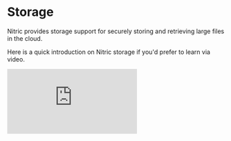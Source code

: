 
# Storage

Nitric provides storage support for securely storing and retrieving large files in the cloud.

Here is a quick introduction on Nitric storage if you'd prefer to learn via video.

<div>
  <div className="video-container">
    <iframe
      src="https://www.youtube-nocookie.com/embed/5PSyecQ80zg"
      title="Store Petabytes with Cloud Buckets"
      frameBorder="0"
      allow="accelerometer; autoplay; clipboard-write; encrypted-media; gyroscope; picture-in-picture; web-share"
      allowFullScreen
    />
  </div>
</div>

## Definitions

### Files

Files refer to binary files, such as documents (.doc, .pdf), images (.gif, .jpg), or videos (.mp4, .mkv). It is common for these files to be referred to as BLOBs, which stands for Binary Large Objects.Storing these types of files in buckets, as opposed to other data persistence systems like SQL or document databases, can improve performance.

### Buckets

Buckets serve as isolated repositories for files. To illustrate, think of a bucket as a partition on a traditional hard drive system. Creating separate buckets becomes necessary when storing files for distinct purposes or with varying access control requirements. For instance, you might establish an "uploads" bucket to handle user file uploads or a "profiles" bucket specifically designed for storing user profile images.

### Folders

Most cloud object/blob storage services function as key-value systems, where the keys represent filenames and the values contain the actual file data. By incorporating paths within filenames, you can organize files within a bucket, similar to how folders are utilized in local storage. For example, if you have a file named `profile.png`, you can store it in the folder `images/default` by specifying the complete file path when reading or writing the file, e.g., `images/default/profile.png`.

## Create Buckets

Nitric enables you to define named buckets with customizable permissions. When defining a bucket, you can specify permissions for reading, writing, and deleting files within the bucket. In the example below, we declare a bucket named `profiles` and indicate that our function requires access to read, write, and delete files within that bucket:

<CodeGroup>

```javascript
import { bucket } from '@nitric/sdk'

const profiles = bucket('profiles').for('reading', 'writing', 'deleting')
```

```python
from nitric.resources import bucket

profiles = bucket('profiles').allow('reading', 'writing', 'deleting')
```

```go
import (
  "fmt"

  "github.com/nitrictech/go-sdk/nitric"
)

func main() {
  profiles, err := nitric.NewBucket("profiles").With(resources.BucketWriting, resources.BucketReading, resources.BucketDeleting)
  if err != nil {
    return
  }

  if err := nitric.Run(); err != nil {
    fmt.Println(err)
  }
}
```

```java
import io.nitric.Nitric;
import io.nitric.resources.BucketPermission;

public class Application {
	public static void main(String[] args) {
		var profiles = Nitric.INSTANCE.bucket("profiles").with(BucketPermission.Write);

		Nitric.INSTANCE.run();
	}
}
```

```kotlin
import io.nitric.Nitric
import io.nitric.resources.BucketPermission

fun main() {
	val profiles = Nitric.bucket("profiles").with(BucketPermission.Write)

	Nitric.INSTANCE.run()
}
```

</CodeGroup>

## File references

You can obtain a reference to a `File` within a bucket by either using its name or by listing all the files present in the bucket. Once you have a reference to a file, you can perform various operations on it, including retrieving its contents, writing new content to it, or deleting it.

To get a reference to a specific file in a bucket, use the `file()` method on the bucket reference. This returns a `File` reference so other operations can be performed on the file.

<Note>
  No network calls are made when you get a file reference using `file()`
</Note>

<CodeGroup>

```javascript
import { bucket } from '@nitric/sdk'

const profiles = bucket('profiles').for('reading')

const profilePicture = profiles.file('users/bruce-wayne/profile.png')
```

```python
from nitric.resources import bucket

profiles = bucket("profiles").allow("reading")

profile_picture = profiles.file("users/bruce-wayne/profile.png")
```

```go
import (
  "fmt"

  "github.com/nitrictech/go-sdk/nitric"
)

func main() {
  profiles, err := nitric.NewBucket("profiles").With(resources.BucketReading)
  if err != nil {
    return
  }

  profilePicture := profiles.File("users/bruce-wayne/profile.png")

  if err := nitric.Run(); err != nil {
    fmt.Println(err)
  }
}
```

```java
import io.nitric.Nitric;
import io.nitric.resources.BucketPermission;

public class Application {
	public static void main(String[] args) {
		var profiles = Nitric.INSTANCE.bucket("profiles").with(BucketPermission.Read);

		var profilePicture = profiles.file("users/bruce-wayne/profile.png");

		Nitric.INSTANCE.run();
	}
}
```

```kotlin
import io.nitric.Nitric
import io.nitric.resources.BucketPermission

fun main() {
	val profiles = Nitric.bucket("profiles").with(BucketPermission.Read)

	val profilePicture = profiles.file("users/bruce-wayne/profile.png")

	Nitric.run()
}
```

</CodeGroup>

To list all files in a bucket, use the `files()` method on the bucket reference. The function must have `read` permissions to list the files within a bucket.

<Note>A network call is made when you list files using `files()`</Note>

<CodeGroup>

```typescript
import { bucket } from '@nitric/sdk'

const profiles = bucket('profiles').for('reading')

const files = await profiles.files()

files.forEach((file) => {
  console.log(file.name)
})
```

```python
from nitric.resources import bucket
from nitric.application import Nitric

profiles = bucket("profiles").allow("reading")

files = await profiles.files()

for file in files:
  print(file.name)

Nitric.run()
```

```go
import (
  "context"
  "fmt"

  "github.com/nitrictech/go-sdk/nitric"
)

func main() {
  profiles, err := nitric.NewBucket("profiles").With(resources.BucketReading)
  if err != nil {
    return
  }

  files, err := profiles.Files(context.TODO())
  if err != nil {
    return
  }

  for _, file := range files {
    fmt.Println(file.Name)
  }

  if err := nitric.Run(); err != nil {
    fmt.Println(err)
  }
}
```

```java
import io.nitric.Nitric;
import io.nitric.resources.BucketPermission;

public class Application {
	public static void main(String[] args) {
		var profiles = Nitric.INSTANCE.bucket("profiles").with(BucketPermission.Read);

		var files = profiles.files();

		files.forEach((file) -> {
			System.out.println(file.getName());
		});

		Nitric.INSTANCE.run();
	}
}
```

```kotlin
import io.nitric.Nitric
import io.nitric.resources.BucketPermission

fun main() {
	val profiles = Nitric.bucket("profiles").with(BucketPermission.Read)

	val files = profiles.files()

	files.forEach { file ->
		println(file.name)
	}

	Nitric.run()
}
```

</CodeGroup>

## Read files

You can read the contents of a file directly from your application code using the `read()` method on a file reference. The contents of the file are returned as a byte array.

<Note>
  If a file with that name does not exist when `read()` is called a `NOT_FOUND`
  error will be thrown.
</Note>

<CodeGroup>

```javascript
import { bucket } from '@nitric/sdk'

const profiles = bucket('profiles').for('reading')

const image = await profiles.file('users/bruce-wayne/profile.png').read()
```

```python
from nitric.resources import bucket
from nitric.application import Nitric

profiles = bucket("profiles").allow("reading")

image = await profile.file("users/bruce-wayne/profile.png").read()

Nitric.run()
```

```go
import (
  "context"
  "fmt"

  "github.com/nitrictech/go-sdk/nitric"
)

func main() {
  profiles, err := nitric.NewBucket("profiles").With(resources.BucketReading)
  if err != nil {
    return
  }

  image, err := profiles.File("users/bruce-wayne/profile.png").Read(context.TODO())
  if err != nil {
    return
  }

  if err := nitric.Run(); err != nil {
    fmt.Println(err)
  }
}
```

```java
import io.nitric.Nitric;
import io.nitric.resources.BucketPermission;

public class Application {
	public static void main(String[] args) {
		var profiles = Nitric.INSTANCE.bucket("profiles").with(BucketPermission.Read);

		var image = profiles.file("users/bruce-wayne/profile.png");

		Nitric.INSTANCE.run();
	}
}
```

```kotlin
import io.nitric.Nitric
import io.nitric.resources.BucketPermission

fun main() {
	val profiles = Nitric.bucket("profiles").with(BucketPermission.Read)

	val image = profiles.file("users/bruce-wayne/profile.png")

	Nitric.run()
}
```

</CodeGroup>

## Write files

You can write the contents of a file directly from your application code using the `write()` method on a file reference. If the file doesn't exist then it will create a new one, if it does exist then it will overwrite the previous data.

<Note>
  Written data cannot exceed 4MB. If you need to upload more than that, consider
  using an [upload url](#signed-urls).
</Note>

<CodeGroup>

```javascript
import { bucket } from '@nitric/sdk'

const profiles = bucket('profiles').for('writing')

const profileImage = 'image data'

await profiles.file('users/bruce-wayne/profile.png').write(profileImage)
```

```python
from nitric.resources import bucket
from nitric.application import Nitric

profiles = bucket("profiles").allow("writing")

profileImage = b"image data"

await profiles.file("users/bruce-wayne/profile.png").write(profileImage)

Nitric.run()
```

```go
import (
  "context"
  "fmt"

  "github.com/nitrictech/go-sdk/nitric"
)

func main() {
  profiles, err := nitric.NewBucket("profiles").With(resources.BucketWriting)
  if err != nil {
    return
  }

  profileImage := []byte("image data")

  err := profiles.File("users/bruce-wayne/profile.png").Write(context.TODO(), profileImage)
  if err != nil {
    return
  }

  if err := nitric.Run(); err != nil {
    fmt.Println(err)
  }
}
```

```java
import io.nitric.Nitric;
import io.nitric.resources.BucketPermission;

public class Application {
	public static void main(String[] args) {
		var profiles = Nitric.INSTANCE.bucket("profiles").with(BucketPermission.Write);

		profiles.file("users/bruce-wayne/profile.png").write("image data");

		Nitric.INSTANCE.run();
	}
}
```

```kotlin
import io.nitric.Nitric
import io.nitric.resources.BucketPermission

fun main() {
	val profiles = Nitric.bucket("profiles").with(BucketPermission.Write)

	profiles.file("users/bruce-wayne/profile.png").write("image data")

	Nitric.run()
}
```

</CodeGroup>

## Delete files

You can delete a file directly from your application code using the `delete()` method on a file reference.

<CodeGroup>

```javascript
import { bucket } from '@nitric/sdk'

const profiles = bucket('profiles').for('deleting')

await profiles.file('users/bruce-wayne/profile.png').delete()
```

```python
from nitric.resources import bucket
from nitric.application import Nitric

profiles = bucket("profiles").allow("deleting")

await profile.file("users/bruce-wayne/profile.png").delete()

Nitric.run()
```

```go
import (
  "context"
  "fmt"

  "github.com/nitrictech/go-sdk/nitric"
)

func main() {
  profiles, err := nitric.NewBucket("profiles").With(resources.BucketDeleting)
  if err != nil {
    return
  }

  err := profiles.File("users/bruce-wayne/profile.png").Delete(context.TODO())
  if err != nil {
    return
  }

  if err := nitric.Run(); err != nil {
    fmt.Println(err)
  }
}
```

```java
import io.nitric.Nitric;
import io.nitric.resources.BucketPermission;

public class Application {
	public static void main(String[] args) {
		var profiles = Nitric.INSTANCE.bucket("profiles").with(BucketPermission.Delete);

		profiles.file("users/bruce-wayne/profile.png").delete();

		Nitric.INSTANCE.run();
	}
}
```

```kotlin
import io.nitric.Nitric
import io.nitric.resources.BucketPermission

fun main() {
	val profiles = Nitric.bucket("profiles").with(BucketPermission.Delete)

	profiles.file("users/bruce-wayne/profile.png").delete()

	Nitric.run()
}
```

</CodeGroup>

## Signed URLs

The signed URL feature enables you to generate temporary URLs for downloading or uploading files. These URLs include authentication information in the query string, allowing users without credentials to access the file. They are particularly useful when you need to share temporary links for file downloads or uploads.

You have the option to customize the expiration time of the URL by specifying a duration in seconds, ranging from 0 to 604,800 (a week). To obtain a download URL, the function needs to have `read` permissions on the bucket. For an upload URL, the function needs to have `write` permissions on the bucket.

<Note>
  It's important to note that anyone with the signed URL can access or modify
  the file. Hence, it's crucial to exercise caution and only share the URL with
  trusted users.
</Note>

<CodeGroup>

```javascript
import { bucket } from '@nitric/sdk'

const profiles = bucket('profiles').for('reading', 'writing')

// Get pre-signed URLs for downloading or uploading
const downloadUrl = await profiles.file('profile.png').getDownloadUrl({
  expiry: 3600, // Defaults to 600 (10 minutes)
})

const uploadUrl = await profiles.file('profile.png').getUploadUrl({
  expiry: 3600, // Defaults to 600 (10 minutes)
})
```

```python
from nitric.resources import bucket
from nitric.application import Nitric

profiles = bucket('profiles').allow('reading', 'writing')

download_url = await profiles.file('profile.png').download_url()

upload_url = await profiles.file('profile.png').upload_url()

Nitric.run()
```

```go
import (
  "context"
  "fmt"

  "github.com/nitrictech/go-sdk/nitric"
)

func main() {
  profiles, err := nitric.NewBucket("profiles").With(resources.BucketReading, resources.BucketWriting)
  if err != nil {
    return
  }

  ctx := context.TODO()
  expiry := 3600

  downloadUrl, err := profiles.file("profile.png").DownloadUrl(ctx, expiry)
  if err != nil {
    return
  }

  uploadUrl, err := profiles.File("profile.png").UploadUrl(ctx, expiry)
  if err != nil {
    return
  }

  if err := nitric.Run(); err != nil {
    fmt.Println(err)
  }
}
```

```java
import io.nitric.Nitric;
import io.nitric.resources.BucketPermission;

public class Application {
	public static void main(String[] args) {
		var profiles = Nitric.INSTANCE.bucket("profiles").with(BucketPermission.Read, BucketPermission.Write);

		var downloadUrl = profiles.file("profile.png").getDownloadUrl();

		var uploadUrl = profiles.file("profile.png").getUploadUrl();

		Nitric.INSTANCE.run();
	}
}
```

```kotlin
import io.nitric.Nitric
import io.nitric.resources.BucketPermission

fun main() {
	val profiles = Nitric.bucket("profiles").with(BucketPermission.Read, BucketPermission.Write)

	val downloadUrl = profiles.file("profile.png").getDownloadUrl()

	val uploadUrl = profiles.file("profile.png").getUploadUrl()

	Nitric.run()
}
```

</CodeGroup>

## Bucket Notifications

Bucket notifications are functions that subscribe to changes in your bucket's files. You can configure these notifications to trigger specifically when a file is written or deleted. Additionally, you can apply filters based on file prefixes to specify which files should trigger a notification. When the function is triggered, it receives event data that includes details about the changed file, such as whether it was written or deleted, and the file's name.

To illustrate, suppose we want to trigger a function whenever a new profile image is uploaded to a bucket. In this case, we can use the following code snippet:

<Note>
  Writing/Delete to a bucket from within a bucket notification will trigger the
  same notification to run again (if it meets the requirement). This will cause
  an infinite loop, which is highly undesirable for your cloud bill.
</Note>

<CodeGroup>

```javascript
import { bucket } from '@nitric/sdk'

const profiles = bucket('profiles')

// Filter for 'write' events for files starting with '/users/images'
profiles.on('write', '/users/images', (ctx) => {
  console.log(`new profile image for ${ctx.req.key} was created`)
})
```

```python
from nitric.resources import bucket
from nitric.application import Nitric

profiles = bucket("profiles")

# Filter for 'write' events for files starting with '/users/images'
@profiles.on("write", "/users/images")
async def image_written(ctx):
  print(f"new profile image for {ctx.req.key} was written")

Nitric.run()
```

```go
import (
  "context"
  "fmt"

  "github.com/nitrictech/go-sdk/faas"
  "github.com/nitrictech/go-sdk/nitric"
)

func main() {
  assets := nitric.NewBucket("assets")

  // Filter for 'write' events for files starting with '/users/images'
  assets.On(faas.WriteNotification, "/users/images", func(ctx *faas.BucketNotificationContext, _ faas.BucketNotificationHandler) (*faas.BucketNotificationContext, error) {
    fmt.Printf("new profile image for %s was written", ctx.Request.Key())

    return ctx, nil
  })

  if err := nitric.Run(); err != nil {
    fmt.Println(err)
  }
}
```

```java
import io.nitric.Nitric;
import io.nitric.resources.BucketPermission;
import io.nitric.faas.v0.BucketNotificationType;

public class Application {
	public static void main(String[] args) {
		var assets = Nitric.INSTANCE.bucket("assets");

		// Filter for 'write' events for files starting with '/users/images'
		assets.on(BucketNotificationType.Write, "/users/images", (ctx) -> {
			System.out.printf("new profile image for %s was written", ctx.getReq().getKey());
		});

		Nitric.INSTANCE.run();
	}
}
```

```kotlin
import io.nitric.Nitric
import io.nitric.resources.BucketPermission
import io.nitric.faas.v0.BucketNotificationType

fun main() {
	val assets = Nitric.bucket("assets")

	// Filter for 'write' events for files starting with '/users/images'
	assets.on(BucketNotificationType.Write, "/users/images") { ctx ->
		printf("new profile image for ${ctx.req.key} was written")
	}

	Nitric.run()
}
```

</CodeGroup>

If we instead wanted to trigger the function whenever any file was deleted from the bucket, we would use the following snippet:

<CodeGroup>

```javascript
import { bucket } from '@nitric/sdk'

const profiles = bucket('profiles')

// Filter for 'delete' events for any file
profiles.on('delete', '*', (ctx) => {
  console.log(`${ctx.req.key} was deleted`)
})
```

```python
from nitric.resources import bucket
from nitric.application import Nitric

profiles = bucket("profiles")

# Filter for 'delete' events for any file
@profiles.on("delete", "*")
async def file_deleted(ctx):
  print(f"{ctx.req.key} was deleted")

Nitric.run()
```

```go
import (
  "context"
  "fmt"

  "github.com/nitrictech/go-sdk/faas"
  "github.com/nitrictech/go-sdk/nitric"
)

func main() {
  assets := nitric.NewBucket("assets")

  // Filter for 'delete' events for any file
  assets.On(faas.DeleteNotification, "*", func(ctx *faas.BucketNotificationContext, _ faas.BucketNotificationHandler) (*faas.BucketNotificationContext, error) {
    fmt.Printf("%s was deleted", ctx.Request.Key())

    return ctx, nil
  })

  if err := nitric.Run(); err != nil {
    fmt.Println(err)
  }
}
```

```java
import io.nitric.Nitric;
import io.nitric.resources.BucketPermission;
import io.nitric.faas.v0.BucketNotificationType;

public class Application {
	public static void main(String[] args) {
		var assets = Nitric.INSTANCE.bucket("assets");

		// Filter for 'delete' events for any file
		assets.on(BucketNotificationType.Delete, "*", (ctx) -> {
			System.out.printf("%s was deleted", ctx.getReq().getKey());
		});

		Nitric.INSTANCE.run();
	}
}
```

```kotlin
import io.nitric.Nitric
import io.nitric.resources.BucketPermission
import io.nitric.faas.v0.BucketNotificationType

fun main() {
	val assets = Nitric.bucket("assets")

	// Filter for 'delete' events for any file
	assets.on(BucketNotificationType.Delete, "*") { ctx ->
		print("${ctx.req.key} was deleted")
	}

	Nitric.run()
}
```

</CodeGroup>

